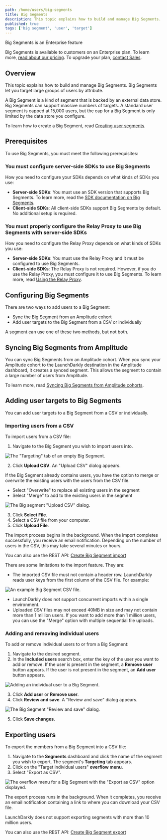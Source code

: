 ```yaml
---
path: /home/users/big-segments
title: Big Segments
description: This topic explains how to build and manage Big Segments. Big Segments let you target large groups of users by attribute.
published: true
tags: ['big segment', 'user', 'target']
---
```


<Callout intent="primary">
  <CalloutTitle>Big Segments is an Enterprise feature</CalloutTitle>
  <CalloutDescription>

Big Segments is available to customers on an Enterprise plan. To learn more, [read about our pricing](https://launchdarkly.com/pricing/). To upgrade your plan, [contact Sales](https://launchdarkly.com/contact-sales/).

  </CalloutDescription>
</Callout>

## Overview

This topic explains how to build and manage Big Segments. Big Segments let you target large groups of users by attribute.

A Big Segment is a kind of segment that is backed by an external data store. Big Segments can support massive numbers of targets. A standard user segment is capped at 15,000 users, but the cap for a Big Segment is only limited by the data store you configure.

To learn how to create a Big Segment, read [Creating user segments](/home/users/segments#creating-user-segments).

## Prerequisites

To use Big Segments, you must meet the following prerequisites:

### You must configure server-side SDKs to use Big Segments

How you need to configure your SDKs depends on what kinds of SDKs you use:
- **Server-side SDKs**: You must use an SDK version that supports Big Segments. To learn more, read the [SDK documentation on Big Segments](/sdk/features/big-segments).
- **Client-side SDKs**: All client-side SDKs support Big Segments by default. No additional setup is required.

### You must properly configure the Relay Proxy to use Big Segments with server-side SDKs

How you need to configure the Relay Proxy depends on what kinds of SDKs you use:
- **Server-side SDKs**: You must use the Relay Proxy and it must be configured to use Big Segments.
- **Client-side SDKs**: The Relay Proxy is not required. However, if you do use the Relay Proxy, you must configure it to use Big Segments. To learn more, read [Using the Relay Proxy](/home/relay-proxy/using).

## Configuring Big Segments

There are two ways to add users to a Big Segment:

- Sync the Big Segment from an Amplitude cohort
- Add user targets to the Big Segment from a CSV or individually

A segment can use one of these two methods, but not both.

## Syncing Big Segments from Amplitude

You can sync Big Segments from an Amplitude cohort. When you sync your Amplitude cohort to the LaunchDarkly destination in the Amplitude dashboard, it creates a synced segment. This allows the segment to contain a large number of users from Amplitude.

To learn more, read [Syncing Big Segments from Amplitude cohorts](/home/users/synced-segments).

## Adding user targets to Big Segments

You can add user targets to a Big Segment from a CSV or individually.

### Importing users from a CSV

To import users from a CSV file:

1. Navigate to the Big Segment you wish to import users into.

![The "Targeting" tab of an empty Big Segment.](big-segment-empty.png)

2. Click **Upload CSV**. An "Upload CSV" dialog appears.

If the Big Segment already contains users, you have the option to merge or overwrite the existing users with the users from the CSV file.
 - Select "Overwrite" to replace all existing users in the segment
 - Select "Merge" to add to the existing users in the segment

![The Big segment "Upload CSV" dialog.](big-segment-upload-modal.png)

3. Click **Select File**.
4. Select a CSV file from your computer.
5. Click **Upload File**.

The import process begins in the background. When the import completes successfully, you receive an email notification. Depending on the number of users in the CSV, this may take several minutes or hours.

<LearnMore>

You can also use the REST API: [Create Big Segment import](https://apidocs.launchdarkly.com/tag/Segments-(beta)#operation/createBigSegmentImport)

</LearnMore>

There are some limitations to the import feature. They are:

- The imported CSV file must not contain a header row. LaunchDarkly reads user keys from the first column of the CSV file. For example:

![An example Big Segment CSV file.](big-segment-example-csv.png)

- LaunchDarkly does not support concurrent imports within a single environment.
- Uploaded CSV files may not exceed 40MB in size and may not contain more than 1 million users. If you want to add more than 1 million users, you can use the "Merge" option with multiple sequential file uploads.

### Adding and removing individual users

To add or remove individual users to or from a Big Segment:

1. Navigate to the desired segment.
2. In the **Included users** search box, enter the key of the user you want to add or remove. If the user is present in the segment, a **Remove user** button appears. If the user is not present in the segment, an **Add user** button appears.

![Adding an individual user to a Big Segment.](big-segment-add-individual-user.png)

3. Click **Add user** or **Remove user**.
4. Click **Review and save**. A "Review and save" dialog appears.

![The Big Segment "Review and save" dialog.](big-segment-review-and-save.png)


5. Click **Save changes**.


## Exporting users

To export the members from a Big Segment into a CSV file:

1. Navigate to the **Segments** dashboard and click the name of the segment you wish to export. The segment's **Targeting** tab appears.
2. Click on the "Target individual users" **overflow menu**.
3. Select "Export as CSV".

![The overflow menu for a Big Segment with the "Export as CSV" option displayed.](big-segment-export.png)

The export process runs in the background. When it completes, you receive an email notification containing a link to where you can download your CSV file.

LaunchDarkly does not support exporting segments with more than 10 million users.

<LearnMore>

You can also use the REST API: [Create Big Segment export](https://apidocs.launchdarkly.com/tag/Segments-(beta)#operation/createBigSegmentExport)

</LearnMore>
